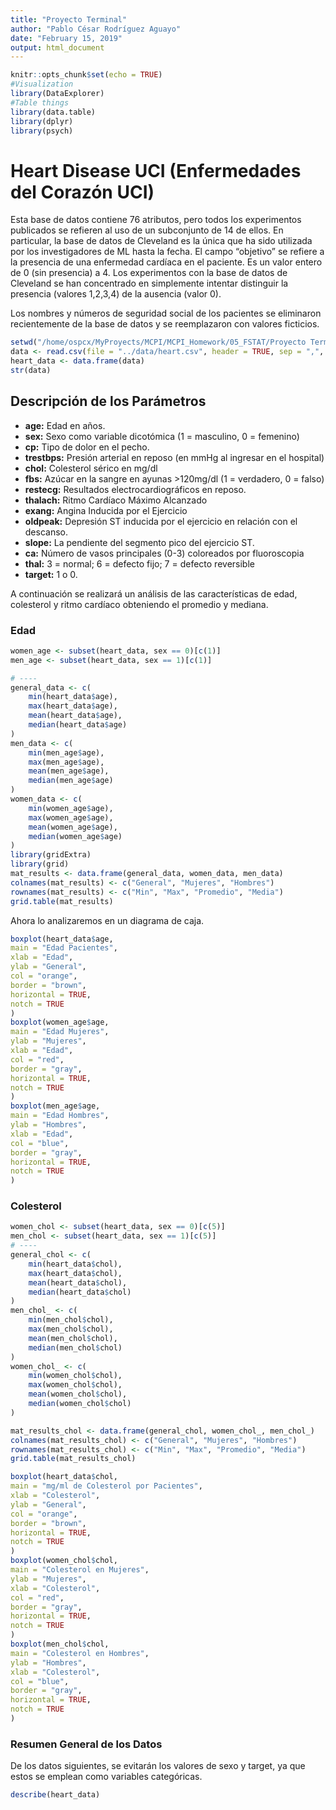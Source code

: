 ```yaml
---
title: "Proyecto Terminal"
author: "Pablo César Rodríguez Aguayo"
date: "February 15, 2019"
output: html_document
---
```


```r
knitr::opts_chunk$set(echo = TRUE)
#Visualization
library(DataExplorer)
#Table things
library(data.table)
library(dplyr)
library(psych)
```
# Heart Disease UCI (Enfermedades del Corazón UCI)
Esta base de datos contiene 76 atributos, pero todos los experimentos publicados se refieren al uso de un subconjunto de 14 de ellos. En particular, la base de datos de Cleveland es la única que ha sido utilizada por los investigadores de ML hasta la fecha. El campo "objetivo" se refiere a la presencia de una enfermedad cardíaca en el paciente. Es un valor entero de 0 (sin presencia) a 4. Los experimentos con la base de datos de Cleveland se han concentrado en simplemente intentar distinguir la presencia (valores 1,2,3,4) de la ausencia (valor 0).

Los nombres y números de seguridad social de los pacientes se eliminaron recientemente de la base de datos y se reemplazaron con valores ficticios.

```r
setwd("/home/ospcx/MyProyects/MCPI/MCPI_Homework/05_FSTAT/Proyecto Terminal/src/")
data <- read.csv(file = "../data/heart.csv", header = TRUE, sep = ",", stringsAsFactors=FALSE)
heart_data <- data.frame(data)
str(data)
```

## Descripción de los Parámetros

- **age:** Edad en años.
- **sex:** Sexo como variable dicotómica (1 = masculino, 0 = femenino)
- **cp:** Tipo de dolor en el pecho.
- **trestbps:** Presión arterial en reposo (en mmHg al ingresar en el hospital)
- **chol:** Colesterol sérico en mg/dl
- **fbs:** Azúcar en la sangre en ayunas >120mg/dl (1 = verdadero, 0 = falso)
- **restecg:** Resultados electrocardiográficos en reposo. 
- **thalach:** Ritmo Cardíaco Máximo Alcanzado
- **exang:**  Angina Inducida por el Ejercicio
- **oldpeak:** Depresión ST inducida por el ejercicio en relación con el descanso.
- **slope:** La pendiente del segmento pico del ejercicio ST.
- **ca:** Número de vasos principales (0-3) coloreados por fluoroscopia
- **thal:** 3 = normal; 6 = defecto fijo; 7 = defecto reversible
- **target:** 1 o 0.

A continuación se realizará un análisis de las características de edad, colesterol y ritmo cardíaco obteniendo el promedio y mediana.

### Edad
```r
women_age <- subset(heart_data, sex == 0)[c(1)]
men_age <- subset(heart_data, sex == 1)[c(1)]

# ----
general_data <- c(
	min(heart_data$age),
	max(heart_data$age),
	mean(heart_data$age),
	median(heart_data$age)
)
men_data <- c(
	min(men_age$age),
	max(men_age$age),
	mean(men_age$age),
	median(men_age$age)
)
women_data <- c(
	min(women_age$age),
	max(women_age$age),
	mean(women_age$age),
	median(women_age$age)
)
library(gridExtra)
library(grid)
mat_results <- data.frame(general_data, women_data, men_data)
colnames(mat_results) <- c("General", "Mujeres", "Hombres")
rownames(mat_results) <- c("Min", "Max", "Promedio", "Media")
grid.table(mat_results)
```

Ahora lo analizaremos en un diagrama de caja.

```r
boxplot(heart_data$age,
main = "Edad Pacientes",
xlab = "Edad",
ylab = "General",
col = "orange",
border = "brown",
horizontal = TRUE,
notch = TRUE
)
boxplot(women_age$age,
main = "Edad Mujeres",
ylab = "Mujeres",
xlab = "Edad",
col = "red",
border = "gray",
horizontal = TRUE,
notch = TRUE
)
boxplot(men_age$age,
main = "Edad Hombres",
ylab = "Hombres",
xlab = "Edad",
col = "blue",
border = "gray",
horizontal = TRUE,
notch = TRUE
)
```

### Colesterol

```r
women_chol <- subset(heart_data, sex == 0)[c(5)]
men_chol <- subset(heart_data, sex == 1)[c(5)]
# ----
general_chol <- c(
	min(heart_data$chol),
	max(heart_data$chol),
	mean(heart_data$chol),
	median(heart_data$chol)
)
men_chol_ <- c(
	min(men_chol$chol),
	max(men_chol$chol),
	mean(men_chol$chol),
	median(men_chol$chol)
)
women_chol_ <- c(
	min(women_chol$chol),
	max(women_chol$chol),
	mean(women_chol$chol),
	median(women_chol$chol)
)

mat_results_chol <- data.frame(general_chol, women_chol_, men_chol_)
colnames(mat_results_chol) <- c("General", "Mujeres", "Hombres")
rownames(mat_results_chol) <- c("Min", "Max", "Promedio", "Media")
grid.table(mat_results_chol)
```


```r
boxplot(heart_data$chol,
main = "mg/ml de Colesterol por Pacientes",
xlab = "Colesterol",
ylab = "General",
col = "orange",
border = "brown",
horizontal = TRUE,
notch = TRUE
)
boxplot(women_chol$chol,
main = "Colesterol en Mujeres",
ylab = "Mujeres",
xlab = "Colesterol",
col = "red",
border = "gray",
horizontal = TRUE,
notch = TRUE
)
boxplot(men_chol$chol,
main = "Colesterol en Hombres",
ylab = "Hombres",
xlab = "Colesterol",
col = "blue",
border = "gray",
horizontal = TRUE,
notch = TRUE
)
```

### Resumen General de los Datos
De los datos siguientes, se evitarán los valores de sexo y target, ya que estos se emplean como variables categóricas.
```r
describe(heart_data)
```




